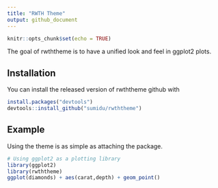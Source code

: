 ```yaml
---
title: "RWTH Theme"
output: github_document
---
```


```r
knitr::opts_chunk$set(echo = TRUE)
```

The goal of rwththeme is to have a unified look and feel in ggplot2 plots.

## Installation

You can install the released version of rwththeme github with

``` r
install.packages("devtools")
devtools::install_github("sumidu/rwththeme")
```

## Example

Using the theme is as simple as attaching the package.


```r
# Using ggplot2 as a plotting library
library(ggplot2)
library(rwththeme)
ggplot(diamonds) + aes(carat,depth) + geom_point()
```

